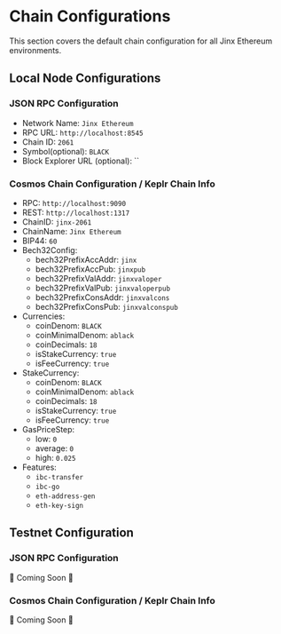 # Chain Configurations

This section covers the default chain configuration for all Jinx Ethereum
environments.

## Local Node Configurations

### JSON RPC Configuration

- Network Name: `Jinx Ethereum`
- RPC URL: `http://localhost:8545`
- Chain ID: `2061`
- Symbol(optional): `BLACK`
- Block Explorer URL (optional): ``

### Cosmos Chain Configuration / Keplr Chain Info

- RPC: `http://localhost:9090`
- REST: `http://localhost:1317`
- ChainID: `jinx-2061`
- ChainName: `Jinx Ethereum`
- BIP44: `60`
- Bech32Config:
  - bech32PrefixAccAddr: `jinx`
  - bech32PrefixAccPub: `jinxpub`
  - bech32PrefixValAddr: `jinxvaloper`
  - bech32PrefixValPub: `jinxvaloperpub`
  - bech32PrefixConsAddr: `jinxvalcons`
  - bech32PrefixConsPub: `jinxvalconspub`
- Currencies:
  - coinDenom: `BLACK`
  - coinMinimalDenom: `ablack`
  - coinDecimals: `18`
  - isStakeCurrency: `true`
  - isFeeCurrency: `true`
- StakeCurrency:
  - coinDenom: `BLACK`
  - coinMinimalDenom: `ablack`
  - coinDecimals: `18`
  - isStakeCurrency: `true`
  - isFeeCurrency: `true`
- GasPriceStep:
  - low: `0`
  - average: `0`
  - high: `0.025`
- Features:
  - `ibc-transfer`
  - `ibc-go`
  - `eth-address-gen`
  - `eth-key-sign`

## Testnet Configuration

### JSON RPC Configuration

🚧 Coming Soon 🚧

### Cosmos Chain Configuration / Keplr Chain Info

🚧 Coming Soon 🚧
